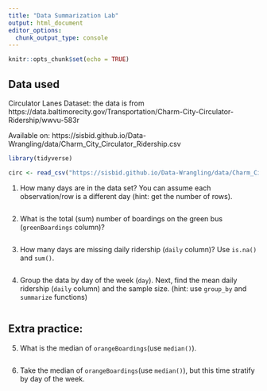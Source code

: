 ```yaml
---
title: "Data Summarization Lab"
output: html_document
editor_options: 
  chunk_output_type: console
---
```


```r
knitr::opts_chunk$set(echo = TRUE)
```

## Data used

Circulator Lanes Dataset: the data is from https://data.baltimorecity.gov/Transportation/Charm-City-Circulator-Ridership/wwvu-583r

Available on: https://sisbid.github.io/Data-Wrangling/data/Charm_City_Circulator_Ridership.csv

```r
library(tidyverse)

circ <- read_csv("https://sisbid.github.io/Data-Wrangling/data/Charm_City_Circulator_Ridership.csv")
```

1. How many days are in the data set?  You can assume each observation/row is a different day (hint: get the number of rows).

```r

```

2. What is the total (sum) number of boardings on the green bus (`greenBoardings` column)?

```r

```

3. How many days are missing daily ridership (`daily` column)?  Use `is.na()` and `sum()`. 
   
```r

```

4. Group the data by day of the week (`day`). Next, find the mean daily ridership (`daily` column) and the sample size. (hint: use `group_by` and `summarize` functions)

```r

```

## **Extra practice:**

5. What is the median of `orangeBoardings`(use `median()`).

```r

```

6. Take the median of `orangeBoardings`(use `median()`), but this time stratify by day of the week.

```r

```
